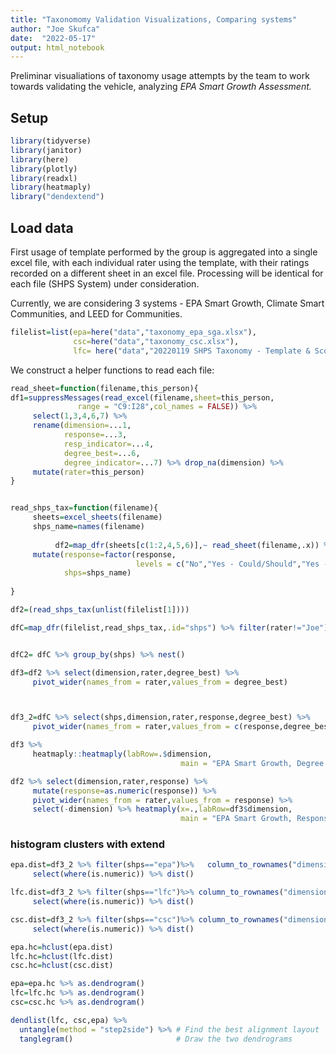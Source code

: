 ```yaml
---
title: "Taxonomomy Validation Visualizations, Comparing systems"
author: "Joe Skufca"
date:  "2022-05-17"
output: html_notebook
---
```


Preliminar visualiations of taxonomy usage attempts by the team to work towards validating the vehicle, analyzing *EPA Smart Growth Assessment.*

## Setup

```r
library(tidyverse)
library(janitor)
library(here)
library(plotly)
library(readxl)
library(heatmaply)
library("dendextend")
```

## Load data

First usage of template performed by the group is aggregated into a single excel file, with each individual rater using the template, with their ratings recorded on a different sheet in an excel file.  Processing will be identical for each file (SHPS System) under consideration.

Currently, we are considering 3 systems - EPA Smart Growth, Climate Smart Communities, and LEED for Communities.


```r
filelist=list(epa=here("data","taxonomy_epa_sga.xlsx"),
              csc=here("data","taxonomy_csc.xlsx"),
              lfc= here("data","20220119 SHPS Taxonomy - Template & Scoring - All In.xlsx"))
```

We construct a helper functions to read each file:

```r

read_sheet=function(filename,this_person){
df1=suppressMessages(read_excel(filename,sheet=this_person, 
               range = "C9:I28",col_names = FALSE)) %>%
     select(1,3,4,6,7) %>% 
     rename(dimension=...1,
            response=...3,
            resp_indicator=...4,
            degree_best=...6,
            degree_indicator=...7) %>% drop_na(dimension) %>%
     mutate(rater=this_person) 
}


read_shps_tax=function(filename){
     sheets=excel_sheets(filename)
     shps_name=names(filename)
     
          df2=map_dfr(sheets[c(1:2,4,5,6)],~ read_sheet(filename,.x)) %>%
     mutate(response=factor(response,
                            levels = c("No","Yes - Could/Should","Yes - Must/Required")),
            shps=shps_name)
     
}

df2=(read_shps_tax(unlist(filelist[1])))

dfC=map_dfr(filelist,read_shps_tax,.id="shps") %>% filter(rater!="Joe")


dfC2= dfC %>% group_by(shps) %>% nest()
```




```r
df3=df2 %>% select(dimension,rater,degree_best) %>%
     pivot_wider(names_from = rater,values_from = degree_best)



df3_2=dfC %>% select(shps,dimension,rater,response,degree_best) %>%
     pivot_wider(names_from = rater,values_from = c(response,degree_best))
```

```r

df3 %>%  
     heatmaply::heatmaply(labRow=.$dimension,
                                      main = "EPA Smart Growth, Degree of Best PracticsS")
```

```r


df2 %>% select(dimension,rater,response) %>% 
     mutate(response=as.numeric(response)) %>%
     pivot_wider(names_from = rater,values_from = response) %>%
     select(-dimension) %>% heatmaply(x=.,labRow=df3$dimension,
                                      main = "EPA Smart Growth, Response")
```
### histogram clusters with extend
```r
epa.dist=df3_2 %>% filter(shps=="epa")%>%   column_to_rownames("dimension") %>%
     select(where(is.numeric)) %>% dist()

lfc.dist=df3_2 %>% filter(shps=="lfc")%>% column_to_rownames("dimension") %>%
     select(where(is.numeric)) %>% dist()

csc.dist=df3_2 %>% filter(shps=="csc")%>% column_to_rownames("dimension") %>%
     select(where(is.numeric)) %>% dist()
```

```r
epa.hc=hclust(epa.dist)
lfc.hc=hclust(lfc.dist)
csc.hc=hclust(csc.dist)
```

```r
epa=epa.hc %>% as.dendrogram()
lfc=lfc.hc %>% as.dendrogram()
csc=csc.hc %>% as.dendrogram()
```

```r
dendlist(lfc, csc,epa) %>%
  untangle(method = "step2side") %>% # Find the best alignment layout
  tanglegram()                       # Draw the two dendrograms
```

